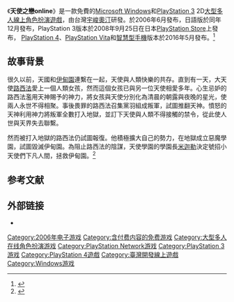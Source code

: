 {{NoteTA
| G1=Games
}}

{{Infobox video game
| title= 天使之戀online
| image=
| caption=
| developer=[[宇峻奧汀|宇峻奧汀]]
| publisher=
| designer=
| series=
| engine=
| released='''Microsoft Windows'''{{vgrelease|SEA|June 2006|JP|December 2006|NA|December 2007}}'''PlayStation 3'''{{vgrelease|JP|25 September 2008}}'''PlayStation 4'''{{vgrelease|JP|待定}}
| modes= [[大型多人在线游戏|大型多人]]
| genre=[[大型多人在线角色扮演游戏|大型多人在线角色扮演]]
| platforms= {{ubl| [[Microsoft_Windows|Microsoft Windows]] | [[PlayStation_3|PlayStation 3]] | [[PlayStation_4|PlayStation 4]]<ref name="ports" /> }}
}}

《'''天使之戀online'''》是一款免費的[[Microsoft_Windows|Microsoft Windows]]和[[PlayStation_3|PlayStation 3]] 2D[[大型多人線上角色扮演遊戲|大型多人線上角色扮演遊戲]]，由台灣[[宇峻奧汀|宇峻奧汀]]研發。{{le|Q Entertainment}}於2006年6月發布，日語版於同年12月發布，PlayStation 3版本於2008年9月25日在日本[[PlayStation_Store|PlayStation Store]]上發布， [[PlayStation_4|PlayStation 4]]、[[PlayStation_Vita|PlayStation Vita]]和[[智慧型手機|智慧型手機]]版本於2016年5月發布。<ref name="ports">{{cite web|first=Sal|last=Romano|url=http://gematsu.com/2016/05/japanese-ps3-pc-mmorpg-angel-senki-coming-ps4-ps-vita-smartphones|title=Japanese PS3 and PC MMORPG Angel Senki coming to PS4, PS Vita, and smartphones|website=gematsu.com|date=2016-05-09|accessdate=2017-08-05|archive-date=2016-05-10|archive-url=https://web.archive.org/web/20160510085256/http://gematsu.com/2016/05/japanese-ps3-pc-mmorpg-angel-senki-coming-ps4-ps-vita-smartphones|dead-url=no}}</ref>

== 故事背景 ==

很久以前，天國和[[伊甸園|伊甸園]]連繫在一起，天使與人類快樂的共存。直到有一天，大天使[[路西法|路西法]]愛上一個人類女孩，然而這個女孩已與另一位天使相愛多年。心生忌妒的路西法濫用天神賜予的神力，將女孩與天使分別化為清晨的朝露與夜晚的星光，使兩人永世不得相聚。事後畏罪的路西法召集黨羽組成叛軍，試圖推翻天神。憤怒的天神利用神力將叛軍全數打入地獄，並訂下天使與人類不得接觸的禁令，從此使人世與天界失去聯繫。

然而被打入地獄的路西法仍試圖報復。他積極擴大自己的勢力，在地獄成立惡魔學園，試圖毀滅伊甸園。為阻止路西法的陰謀，天使學園的學園長[[米迦勒|米迦勒]]決定號招小天使們下凡人間，拯救伊甸園。<ref>{{Cite web |url=http://ao.igg.com/guide/game-intro.php |title=Angels Online Story |access-date=2020-09-25 |archive-date=2007-12-01 |archive-url=https://web.archive.org/web/20071201084121/http://ao.igg.com/guide/game-intro.php |dead-url=no }}</ref>

== 参考文献 ==

{{reflist}}

== 外部链接 ==

* {{Official websites|https://al.uj.com.tw/|繁体中文|http://ts.iyoyo.com.cn/|简体中文|http://ao.igg.com/|英文}}

{{DEFAULTSORT:Tian Shi Zhi Lian Online}}
[[Category:2006年电子游戏|Category:2006年电子游戏]]
[[Category:含付费内容的免费游戏|Category:含付费内容的免费游戏]]
[[Category:大型多人在线角色扮演游戏|Category:大型多人在线角色扮演游戏]]
[[Category:PlayStation_Network游戏|Category:PlayStation Network游戏]]
[[Category:PlayStation_3游戏|Category:PlayStation 3游戏]]
[[Category:PlayStation_4遊戲|Category:PlayStation 4遊戲]]
[[Category:臺灣開發線上遊戲|Category:臺灣開發線上遊戲]]
[[Category:Windows游戏|Category:Windows游戏]]